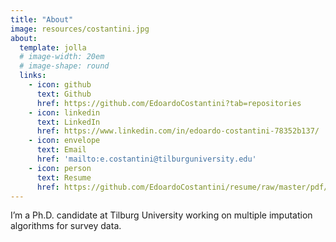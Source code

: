 ```yaml
---
title: "About"
image: resources/costantini.jpg
about:
  template: jolla
  # image-width: 20em
  # image-shape: round
  links:
    - icon: github
      text: Github
      href: https://github.com/EdoardoCostantini?tab=repositories
    - icon: linkedin
      text: LinkedIn
      href: https://www.linkedin.com/in/edoardo-costantini-78352b137/
    - icon: envelope
      text: Email
      href: 'mailto:e.costantini@tilburguniversity.edu'
    - icon: person
      text: Resume
      href: https://github.com/EdoardoCostantini/resume/raw/master/pdf/main.pdf
---
```


I'm a Ph.D. candidate at Tilburg University working on multiple imputation algorithms for survey data.